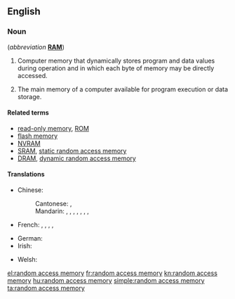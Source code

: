 ==English==
{{wikipedia}}

===Noun===
{{en-noun|-|head=[[random]] [[access]] [[memory]]}} (''abbreviation'' '''[[RAM]]''')

# {{label|en|electronics}} Computer memory that dynamically stores program and data values during operation and in which each byte of memory may be directly accessed.
# {{label|en|computing}} The main memory of a computer available for program execution or data storage.

====Related terms====
* [[read-only memory]], [[ROM]]
* [[flash memory]]
* [[NVRAM]]
* [[SRAM]], [[static random access memory]]
* [[DRAM]], [[dynamic random access memory]]

====Translations====
{{trans-top|computer memory that dynamically stores program and data values during operation and in which each byte of memory may be directly accessed}}
{{trans-mid}}
{{trans-bottom}}

{{trans-top|the main memory of a computer available for program execution or data storage}}
* Chinese:
*: Cantonese: {{t|yue|隨機存取記憶體|sc=Hani}}, {{t|yue|随机存取记忆体|tr=ceoi4 gei1 cyun4 ceoi2 gei3 jik1 tai2|sc=Hani}}
*: Mandarin: {{t+|cmn|隨機存取存儲器|sc=Hani}}, {{t+|cmn|随机存取存储器|tr=suíjī cúnqǔ cúnchǔqì, suíjī cúnqǔ cúnchúqì|sc=Hani}} {{qualifier|mainland China}}, {{t|cmn|隨機存儲器|sc=Hani}}, {{t|cmn|随机存储器|tr=suíjī cúnchǔqì, suíjī cúnchúqì|sc=Hani}} {{qualifier|mainland China}}, {{t+|cmn|隨機存取記憶體|sc=Hani}}, {{t+|cmn|随机存取记忆体|tr=suíjī cúnqǔ jìyìtǐ|sc=Hani}} {{qualifier|Taiwan}}, {{t|cmn|暫存記憶體|sc=Hani}}, {{t|cmn|暂存记忆体|tr=zàncún jìyìtǐ, zhàncún jìyìtǐ|sc=Hani}} {{qualifier|Taiwan}}
{{trans-mid}}
* French: {{t+|fr|mémoire vive|f}}, {{t|fr|mémoire RAM|f}}, {{t|fr|mémoire à accès aléatoire|f}}, {{t|fr|mémoire à accès sélectif|f}}, {{t|fr|mémoire à accès direct|f}}
{{trans-bottom}}

{{checktrans-top}}
* German: {{t+check|de|Arbeitsspeicher|m}}
* Irish: {{t-check|ga|cuimhne randamrochtana|f}}
{{trans-mid}}
* Welsh: {{t-check|cy|cof hapgyrch|m}}
{{trans-bottom}}

[[el:random access memory]]
[[fr:random access memory]]
[[kn:random access memory]]
[[hu:random access memory]]
[[simple:random access memory]]
[[ta:random access memory]]